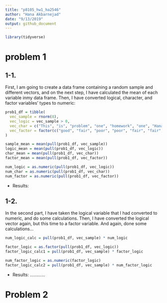 ```yaml
---
title: "p8105_hw1_ha2546"
author: "Hana Akbarnejad"
date: "9/13/2019"
output: github_document
---
```


```r

library(tidyverse)

```


# problem 1

## 1-1.
First, I am going to create a data frame containing a random sample and different vectors, and on the next step, I have calculated the mean of each variable inmy data frame. Then, I have converted logical, character, and factor variables' types to numeric:


```r

prob1_df = tibble(
  vec_sample = rnorm(8),
  vec_logic = vec_sample > 0,
  vec_char = c("This", "is", "problem", "one", "homework", "one", "Hana", "Akbarnejad"),
  vec_factor = factor(c("good", "fair", "poor", "poor", "fair", "fair", "fair", "fair"), ordered = TRUE)
)

sample_mean = mean(pull(prob1_df, vec_sample))
logic_mean = mean(pull(prob1_df, vec_logic))
char_mean = mean(pull(prob1_df, vec_char))
factor_mean = mean(pull(prob1_df, vec_factor))

num_logic = as.numeric(pull(prob1_df, vec_logic))
num_char = as.numeric(pull(prob1_df, vec_char))
num_factor = as.numeric(pull(prob1_df, vec_factor))

```

* Results:
 

## 1-2.
In the second part, I have taken the logical variable that I had converted to numeric, and do some calculations. Then, I have converted the logical vector again, but this time to a factor variable. And again, done some calculations...

```r

num_logic_calc = pull(prob1_df, vec_sample) * num_logic

factor_logic = as.factor(pull(prob1_df, vec_logic))
factor_logic_calc1 = pull(prob1_df, vec_sample) * factor_logic

num_factor_logic = as.numeric(factor_logic)
factor_logic_calc2 = pull(prob1_df, vec_sample) * num_factor_logic

```

 * Results:
 ............
 
# Problem 2


 
 
 

